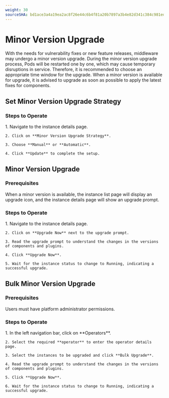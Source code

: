 ```yaml
---
weight: 30
sourceSHA: bd1ace3a4a19ea2ac8f26e44c6b4f81a20b7897a3b4e82d341c384c981ed1935
---
```


# Minor Version Upgrade

With the needs for vulnerability fixes or new feature releases, middleware may undergo a minor version upgrade. During the minor version upgrade process, Pods will be restarted one by one, which may cause temporary disruptions in service. Therefore, it is recommended to choose an appropriate time window for the upgrade. When a minor version is available for upgrade, it is advised to upgrade as soon as possible to apply the latest fixes for components.

## Set Minor Version Upgrade Strategy

### Steps to Operate

<Tabs>
  <Tab label="Web Console">
    1. Navigate to the instance details page.

    2. Click on **Minor Version Upgrade Strategy**.

    3. Choose **Manual** or **Automatic**.

    4. Click **Update** to complete the setup.
  </Tab>
</Tabs>

## Minor Version Upgrade

### Prerequisites

When a minor version is available, the instance list page will display an upgrade icon, and the instance details page will show an upgrade prompt.

### Steps to Operate

<Tabs>
  <Tab label="Web Console">
    1. Navigate to the instance details page.

    2. Click on **Upgrade Now** next to the upgrade prompt.

    3. Read the upgrade prompt to understand the changes in the versions of components and plugins.

    4. Click **Upgrade Now**.

    5. Wait for the instance status to change to Running, indicating a successful upgrade.
  </Tab>
</Tabs>

## Bulk Minor Version Upgrade

### Prerequisites

Users must have platform administrator permissions.

### Steps to Operate

<Tabs>
  <Tab label="Web Console">
    1. In the left navigation bar, click on **Operators**.

    2. Select the required **operator** to enter the operator details page.

    3. Select the instances to be upgraded and click **Bulk Upgrade**.

    4. Read the upgrade prompt to understand the changes in the versions of components and plugins.

    5. Click **Upgrade Now**.

    6. Wait for the instance status to change to Running, indicating a successful upgrade.
  </Tab>
</Tabs>
